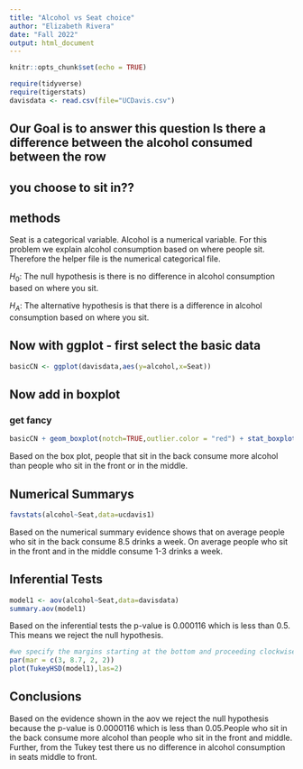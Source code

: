 ```yaml
---
title: "Alcohol vs Seat choice"
author: "Elizabeth Rivera"
date: "Fall 2022"
output: html_document
---
```


```r
knitr::opts_chunk$set(echo = TRUE)
```

```r
require(tidyverse)
require(tigerstats)
davisdata <- read.csv(file="UCDavis.csv")
```
## Our Goal is to answer this question Is there a difference between the alcohol consumed between the row
## you choose to sit in??


##  methods  
Seat is a categorical variable. Alcohol is a numerical variable. For this problem we explain alcohol consumption based on where people sit. Therefore the helper file is the numerical categorical file. 

$H_0$: The null hypothesis is there is no difference in alcohol consumption based on where you sit.  

$H_A$: The alternative hypothesis is that there is a difference in alcohol consumption based on where you sit.  

## Now with ggplot - first select the basic data


```r
basicCN <- ggplot(davisdata,aes(y=alcohol,x=Seat))
```


## Now add in boxplot

  
### get fancy  

```r
basicCN + geom_boxplot(notch=TRUE,outlier.color = "red") + stat_boxplot(geom ='errorbar') + labs(title="Fancy notch boxplot \n with 2 lines")
```


Based on the box plot, people that sit in the back consume more alcohol than people who sit in the front or in the middle. 


## Numerical Summarys 

```r
favstats(alcohol~Seat,data=ucdavis1)
```
Based on the numerical summary evidence shows that on average people who sit in the back consume 8.5 drinks a week. On average people who sit in the front and in the middle consume 1-3 drinks a week.  

## Inferential Tests

```r
model1 <- aov(alcohol~Seat,data=davisdata)
summary.aov(model1)


```


Based on the inferential tests the p-value is 0.000116 which is less than 0.5. This means we reject the null hypothesis. 

```r
#we specify the margins starting at the bottom and proceeding clockwise - thus 8.7 is the left side margin to hold the names of the factors
par(mar = c(3, 8.7, 2, 2))
plot(TukeyHSD(model1),las=2)
```



## Conclusions

Based on the evidence shown in the aov we reject the null hypothesis because the p-value is 0.0000116 which is less than 0.05.People who sit in the back consume more alcohol than people who sit in the front and middle. Further, from the Tukey test there us no difference in alcohol consumption in seats middle to front. 

